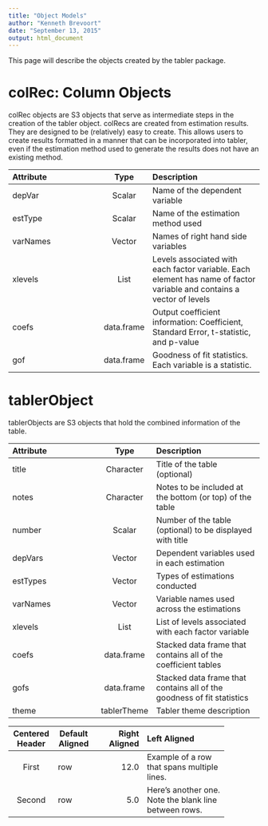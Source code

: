```yaml
---
title: "Object Models"
author: "Kenneth Brevoort"
date: "September 13, 2015"
output: html_document
---
```


This page will describe the objects created by the tabler package.  

# colRec:  Column Objects

colRec objects are S3 objects that serve as intermediate steps in the creation
of the tabler object.  colRecs are created from estimation results.  They are
designed to be (relatively) easy to create.  This allows users to create results
formatted in a manner that can be incorporated into tabler, even if the
estimation method used to generate the results does not have an existing method.

| Attribute | Type | Description |
| :-------- | :--: | :---------- |
| depVar | Scalar | Name of the dependent variable |
| estType | Scalar | Name of the estimation method used |
| varNames | Vector | Names of right hand side variables |
| xlevels | List | Levels associated with each factor variable.  Each element has name of factor variable and contains a vector of levels |
| coefs | data.frame | Output coefficient information:  Coefficient, Standard Error, t-statistic, and p-value |
| gof | data.frame | Goodness of fit statistics.  Each variable is a statistic. |

# tablerObject

tablerObjects are S3 objects that hold the combined information of the table.

| Attribute | Type | Description |
| :-------- | :--: | :---------- |
| title | Character | Title of the table (optional) |
| notes | Character | Notes to be included at the bottom (or top) of the table |
| number | Scalar | Number of the table (optional) to be displayed with title |
| depVars | Vector | Dependent variables used in each estimation |
| estTypes | Vector | Types of estimations conducted |
| varNames | Vector | Variable names used across the estimations |
| xlevels | List | List of levels associated with each factor variable |
| coefs | data.frame | Stacked data frame that contains all of the coefficient tables |
| gofs | data.frame | Stacked data frame that contains all of the goodness of fit statistics |
| theme | tablerTheme | Tabler theme description |

-------------------------------------------------------------
 Centered   Default           Right Left
  Header    Aligned         Aligned Aligned
----------- ------- --------------- -------------------------
   First    row                12.0 Example of a row that
                                    spans multiple lines.

  Second    row                 5.0 Here's another one. Note
                                    the blank line between
                                    rows.
-------------------------------------------------------------
